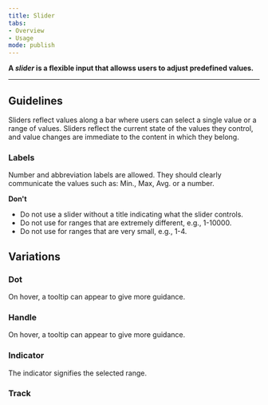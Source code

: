 ```yaml
---
title: Slider 
tabs: 
- Overview
- Usage
mode: publish
---
```


**A *slider* is a flexible input that allowss users to adjust predefined values.**
<!--One to two sentences as an introduction to the component-->

***

## Guidelines
<!--List how to use it, sizes, widths, grid interactions, color allowances -->

Sliders reflect values along a bar where users can select a single value or a range of values. Sliders reflect the current state of the values they control, and value changes are immediate to the content in which they belong. 


### Labels

Number and abbreviation labels are allowed. They should clearly communicate the values such as: Min., Max, Avg. or a number. 

**Don't**
<!--Bullet point list if needed -->

* Do not use a slider without a title indicating what the slider controls. 
* Do not use for ranges that are extremely different, e.g., 1-10000.
* Do not use for ranges that are very small, e.g., 1-4. 


## Variations
<!--One ### heading per frame in Figma, explaining each component in that frame. One 'content' section per variation if needed -->


### Dot

On hover, a tooltip can appear to give more guidance. 

<Embed url="https://www.figma.com/file/0bGXR2sCwMVSDNyyzu5BXrO5/Desktop-UI?node-id=2544%3A419" />


### Handle

On hover, a tooltip can appear to give more guidance. 

<Embed url="https://www.figma.com/file/0bGXR2sCwMVSDNyyzu5BXrO5/Desktop-UI?node-id=2544%3A418" />


### Indicator

The indicator signifies the selected range.

<Embed url="https://www.figma.com/file/0bGXR2sCwMVSDNyyzu5BXrO5/Desktop-UI?node-id=2544%3A417" />


### Track

<Embed url="https://www.figma.com/file/0bGXR2sCwMVSDNyyzu5BXrO5/Desktop-UI?node-id=2544%3A416" />

